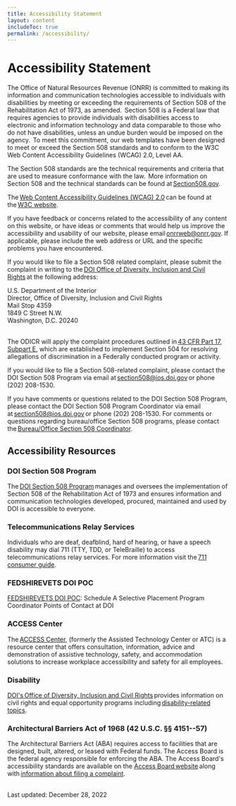 ```yaml
---
title: Accessibility Statement
layout: content
includeToc: true
permalink: /accessibility/
---
```


# Accessibility Statement

The Office of Natural Resources Revenue (ONRR) is committed to making its information and communication technologies accessible to individuals with disabilities by meeting or exceeding the requirements of Section 508 of the Rehabilitation Act of 1973, as amended.  Section 508 is a Federal law that requires agencies to provide individuals with disabilities access to electronic and information technology and data comparable to those who do not have disabilities, unless an undue burden would be imposed on the agency.  To meet this commitment, our web templates have been designed to meet or exceed the Section 508 standards and to conform to the W3C Web Content Accessibility Guidelines (WCAG) 2.0, Level AA.
<br />

The Section 508 standards are the technical requirements and criteria that are used to measure conformance with the law.  More information on Section 508 and the technical standards can be found at [Section508.gov](https://www.section508.gov/). 
<br />

The [Web Content Accessibility Guidelines (WCAG) 2.0](https://www.w3.org/TR/WCAG20/) can be found at the [W3C website](https://www.w3.org/).
<br />

If you have feedback or concerns related to the accessibility of any content on this website, or have ideas or comments that would help us improve the accessibility and usability of our website, please email [onrrweb@onrr.gov](mailto:onrrweb@onrr.gov). If applicable, please include the web address or URL and the specific problems you have encountered.
<br />

If you would like to file a Section 508 related complaint, please submit the complaint in writing to the [DOI Office of Diversity, Inclusion and Civil Rights](https://doi.gov/pmb/eeo) at the following address:  
<br />

U.S. Department of the Interior <br />
Director, Office of Diversity, Inclusion and Civil Rights
<br />
Mail Stop 4359
<br />
1849 C Street N.W.
<br />
Washington, D.C. 20240 <br />
<br />

The ODICR will apply the complaint procedures outlined in [43 CFR Part 17, Subpart E](https://www.govinfo.gov/app/details/CFR-2004-title43-vol1/CFR-2004-title43-vol1-part17), which are established to implement Section 504 for resolving allegations of discrimination in a Federally conducted program or activity.
<br />

If you would like to file a Section 508-related complaint, please contact the DOI Section 508 Program via email at [section508@ios.doi.gov](mailto:section508@ios.doi.gov) or phone (202) 208-1530.
<br />

If you have comments or questions related to the DOI Section 508 Program, please contact the DOI Section 508 Program Coordinator via email at [section508@ios.doi.gov](mailto:section508@ios.doi.gov) or phone (202) 208-1530. For comments or questions regarding bureau/office Section 508 programs, please contact the [Bureau/Office Section 508 Coordinator](https://doi.gov/ocio/section508-contacts).
<br />

## Accessibility Resources

### DOI Section 508 Program 

The [DOI Section 508 Program](https://doi.gov/ocio/section508) manages and oversees the implementation of Section 508 of the Rehabilitation Act of 1973 and ensures information and communication technologies developed, procured, maintained and used by DOI is accessible to everyone. 
<br />

### Telecommunications Relay Services

Individuals who are deaf, deafblind, hard of hearing, or have a speech disability may dial 711 (TTY, TDD, or TeleBraille) to access telecommunications relay services. For more information visit the [711 consumer guide](https://www.fcc.gov/consumers/guides/711-telecommunications-relay-service).
<br />

### FEDSHIREVETS DOI POC 

[FEDSHIREVETS DOI POC](https://www.fedshirevets.gov/veterans-council/agency-directory/department-of-interior/): Schedule A Selective Placement Program Coordinator Points of Contact at DOI
<br />

### ACCESS Center

The [ACCESS Center](https://doi.gov/accommodations), (formerly the Assisted Technology Center or ATC) is a resource center that offers consultation, information, advice and demonstration of assistive technology, safety, and accommodation solutions to increase workplace accessibility and safety for all employees.
<br />

### Disability

[DOI's Office of Diversity, Inclusion and Civil Rights](https://doi.gov/pmb/eeo/) provides information on civil rights and equal opportunity programs including [disability-related topics](https://doi.gov/pmb/eeo/Public-Civil-Rights).
<br />

### Architectural Barriers Act of 1968 (42 U.S.C. §§ 4151--57)

The Architectural Barriers Act (ABA) requires access to facilities that are designed, built, altered, or leased with Federal funds. The Access Board is the federal agency responsible for enforcing the ABA. The Access Board's accessibility standards are available on the [Access Board website](https://www.access-board.gov/aba/) along with [information about filing a complaint]( https://www.access-board.gov/enforcement/).
<br />
<br />


Last updated: December 28, 2022
